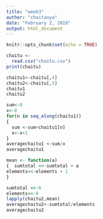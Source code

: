 ```yaml
---
title: "week3"
author: "chaitanya"
date: "February 2, 2019"
output: html_document
---
```


```r
knitr::opts_chunk$set(echo = TRUE)
```
```r
chaitu <-
  read.csv("chaitu.csv")
print(chaitu)
```

```r
chaitu1<-chaitu[,4]
chaitu2<-chaitu[,5]
chaitu1
chaitu2
```

```r
sum<-0
x<-0
for(n in seq_along(chaitu1))
{
  sum <-sum+chaitu1[n]
  x<-x+1
}
averagechaitu1 <-sum/x
averagechaitu1

```

```r
mean <- function(a)
{  sumtotal <<-sumtotal + a
elements<<-elements + 1
}
```

```r
sumtotal <<-0
elements<<-0
lapply(chaitu2,mean)
averagechaitu2<-sumtotal/elements
averagechaitu2
```

